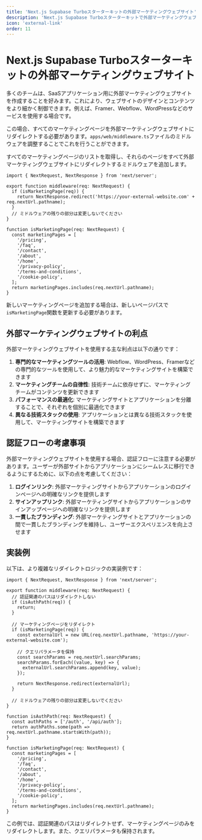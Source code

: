 ```yaml
---
title: 'Next.js Supabase Turboスターターキットの外部マーケティングウェブサイト'
description: 'Next.js Supabase Turboスターターキットで外部マーケティングウェブサイトと連携するようMakerkitを設定する方法を学ぶ'
icon: 'external-link'
order: 11
---
```


# Next.js Supabase Turboスターターキットの外部マーケティングウェブサイト

多くのチームは、SaaSアプリケーション用に外部マーケティングウェブサイトを作成することを好みます。これにより、ウェブサイトのデザインとコンテンツをより細かく制御できます。例えば、Framer、Webflow、WordPressなどのサービスを使用する場合です。

この場合、すべてのマーケティングページを外部マーケティングウェブサイトにリダイレクトする必要があります。`apps/web/middleware.ts`ファイルのミドルウェアを調整することでこれを行うことができます。

すべてのマーケティングページのリストを取得し、それらのページをすべて外部マーケティングウェブサイトにリダイレクトするミドルウェアを追加します。

```tsx
import { NextRequest, NextResponse } from 'next/server';

export function middleware(req: NextRequest) {
  if (isMarketingPage(req)) {
    return NextResponse.redirect('https://your-external-website.com' + req.nextUrl.pathname);
  }
  // ミドルウェアの残りの部分は変更しないでください
}

function isMarketingPage(req: NextRequest) {
  const marketingPages = [
    '/pricing',
    '/faq',
    '/contact',
    '/about',
    '/home',
    '/privacy-policy',
    '/terms-and-conditions',
    '/cookie-policy',
  ];
  return marketingPages.includes(req.nextUrl.pathname);
}
```

新しいマーケティングページを追加する場合は、新しいページパスで`isMarketingPage`関数を更新する必要があります。

## 外部マーケティングウェブサイトの利点

外部マーケティングウェブサイトを使用する主な利点は以下の通りです：

1. **専門的なマーケティングツールの活用**: Webflow、WordPress、Framerなどの専門的なツールを使用して、より魅力的なマーケティングサイトを構築できます
2. **マーケティングチームの自律性**: 技術チームに依存せずに、マーケティングチームがコンテンツを更新できます
3. **パフォーマンスの最適化**: マーケティングサイトとアプリケーションを分離することで、それぞれを個別に最適化できます
4. **異なる技術スタックの使用**: アプリケーションとは異なる技術スタックを使用して、マーケティングサイトを構築できます

## 認証フローの考慮事項

外部マーケティングウェブサイトを使用する場合、認証フローに注意する必要があります。ユーザーが外部サイトからアプリケーションにシームレスに移行できるようにするために、以下の点を考慮してください：

1. **ログインリンク**: 外部マーケティングサイトからアプリケーションのログインページへの明確なリンクを提供します
2. **サインアップリンク**: 外部マーケティングサイトからアプリケーションのサインアップページへの明確なリンクを提供します
3. **一貫したブランディング**: 外部マーケティングサイトとアプリケーションの間で一貫したブランディングを維持し、ユーザーエクスペリエンスを向上させます

## 実装例

以下は、より複雑なリダイレクトロジックの実装例です：

```tsx
import { NextRequest, NextResponse } from 'next/server';

export function middleware(req: NextRequest) {
  // 認証関連のパスはリダイレクトしない
  if (isAuthPath(req)) {
    return;
  }
  
  // マーケティングページをリダイレクト
  if (isMarketingPage(req)) {
    const externalUrl = new URL(req.nextUrl.pathname, 'https://your-external-website.com');
    
    // クエリパラメータを保持
    const searchParams = req.nextUrl.searchParams;
    searchParams.forEach((value, key) => {
      externalUrl.searchParams.append(key, value);
    });
    
    return NextResponse.redirect(externalUrl);
  }
  
  // ミドルウェアの残りの部分は変更しないでください
}

function isAuthPath(req: NextRequest) {
  const authPaths = ['/auth', '/api/auth'];
  return authPaths.some(path => req.nextUrl.pathname.startsWith(path));
}

function isMarketingPage(req: NextRequest) {
  const marketingPages = [
    '/pricing',
    '/faq',
    '/contact',
    '/about',
    '/home',
    '/privacy-policy',
    '/terms-and-conditions',
    '/cookie-policy',
  ];
  return marketingPages.includes(req.nextUrl.pathname);
}
```

この例では、認証関連のパスはリダイレクトせず、マーケティングページのみをリダイレクトします。また、クエリパラメータも保持されます。
